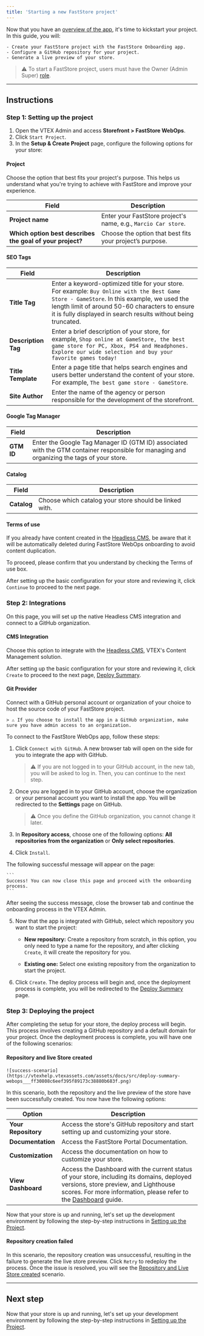 ```yaml
---
title: 'Starting a new FastStore project'
---
```


Now that you have an [overview of the app](https://developers.vtex.com/docs/guides/faststore/getting-started-overview), it's time to kickstart your project. In this guide, you will:

    - Create your FastStore project with the FastStore Onboarding app.
    - Configure a GitHub repository for your project.
    - Generate a live preview of your store.

>⚠ To start a FastStore project, users must have the Owner (Admin Super) [role](https://help.vtex.com/en/tutorial/roles--7HKK5Uau2H6wxE1rH5oRbc#roles).

---

## Instructions

### Step 1: Setting up the project

1. Open the VTEX Admin and access **Storefront > FastStore WebOps**.
2. Click `Start Project`.
3. In the **Setup & Create Project** page, configure the following options for your store:

#### Project

Choose the option that best fits your project's purpose. 
This helps us understand what you're trying to achieve with FastStore and improve your experience.

| Field                                                     | Description                                                    |
| --------------------------------------------------------- | -------------------------------------------------------------- |
| **Project name**                                          | Enter your FastStore project's name, e.g., `Marcio Car store`. |
| **Which option best describes the goal of your project?** | Choose the option that best fits your project’s purpose.       |

#### SEO Tags

| Field               | Description                                                                                                                                                                                                                                                     |
| ------------------- | --------------------------------------------------------------------------------------------------------------------------------------------------------------------------------------------------------------------------------------------------------------- |
| **Title Tag**       | Enter a keyword-optimized title for your store. For example: `Buy Online with the Best Game Store - GameStore`. In this example, we used the length limit of around 50-60 characters to ensure it is fully displayed in search results without being truncated. |
| **Description Tag** | Enter a brief description of your store, for example, `Shop online at GameStore, the best game store for PC, Xbox, PS4 and Headphones. Explore our wide selection and buy your favorite games today!`                                                            |
| **Title Template**  | Enter a page title that helps search engines and users better understand the content of your store. For example, `The best game store - GameStore`.                                                                                                              |
| **Site Author**     | Enter the name of the agency or person responsible for the development of the storefront.                                                                                                                                                                       |


#### Google Tag Manager

| Field      | Description                                                                                                                                |
| ---------- | ------------------------------------------------------------------------------------------------------------------------------------------ |
| **GTM ID** | Enter the Google Tag Manager ID (GTM ID) associated with the GTM container responsible for managing and organizing the tags of your store. |

#### Catalog

| Field       | Description                                            |
| ----------- | ------------------------------------------------------ |
| **Catalog** | Choose which catalog your store should be linked with. |

#### Terms of use

If you already have content created in the [Headless CMS](https://developers.vtex.com/docs/guides/faststore/headless-cms-overview), be aware that it will be automatically deleted during FastStore WebOps onboarding to avoid content duplication.

To proceed, please confirm that you understand by checking the Terms of use box.

After setting up the basic configuration for your store and reviewing it, click `Continue` to proceed to the next page.

### Step 2: Integrations

On this page, you will set up the native Headless CMS integration and connect to a GitHub organization.

#### CMS Integration

Choose this option to integrate with the [Headless CMS](https://developers.vtex.com/docs/guides/faststore/headless-cms-overview), VTEX's Content Management solution.

After setting up the basic configuration for your store and reviewing it, click `Create` to proceed to the next page, [Deploy Summary](https://developers.vtex.com/docs/guides/faststore/1-onboarding-starting-the-project#step-2-deploying-the-project).

#### Git Provider

Connect with a GitHub personal account or organization of your choice to host the source code of your FastStore project. 

    > ⚠️ If you choose to install the app in a GitHub organization, make sure you have admin access to an organization.

To connect to the FastStore WebOps app, follow these steps:

1. Click `Connect with GitHub`. A new browser tab will open on the side for you to integrate the app with GitHub.

    > ⚠️ If you are not logged in to your GitHub account, in the new tab, you will be asked to log in. Then, you can continue to the next step.

2. Once you are logged in to your GitHub account, choose the organization or your personal account you want to install the app. You will be redirected to the **Settings** page on GitHub.

    > ⚠️ Once you define the GitHub organization, you cannot change it later.

3. In **Repository access**, choose one of the following options: **All repositories from the organization** or **Only select repositories**.

4. Click `Install`.

The following successful message will appear on the page:

    ```
    Success! You can now close this page and proceed with the onboarding process.
    ```

After seeing the success message, close the browser tab and continue the onboarding process in the VTEX Admin.

5. Now that the app is integrated with GitHub, select which repository you want to start the project:

    - **New repository:** Create a repository from scratch, in this option, you only need to type a name for the repository, and after clicking `Create`, it will create the repository for you.

    - **Existing one:** Select one existing repository from the organization to start the project.

6. Click `Create`. The deploy process will begin and, once the deployment process is complete, you will be redirected to the [Deploy Summary](#deploying-the-project) page.

### Step 3: Deploying the project

After completing the setup for your store, the deploy process will begin. This process involves creating a GitHub repository and a default domain for your project. Once the deployment process is complete, you will have one of the following scenarios:

#### Repository and live Store created

    ![success-scenario](https://vtexhelp.vtexassets.com/assets/docs/src/deploy-summary-webops___ff30808c6eef395f89173c38880b683f.png)

In this scenario, both the repository and the live preview of the store have been successfully created. You now have the following options:

| Option                   | Description                                                                                                                                                                                                                                                                                                                                 |
| ------------------------ | ------------------------------------------------------------------------------------------------------------------------------------------------------------------------------------------------------------------------------------------------------------------------------------------------------------------------------------------- |
| **Your Repository**      | Access the store's GitHub repository and start setting up and customizing your store.                                                                                                                                                                                                                                                       |
| **Documentation**        | Access the FastStore Portal Documentation.                                                                                                                                                                                                                                                                                                  |
| **Customization**        | Access the documentation on how to customize your store.                                                                                                                                                                                                                                                                                    |
| **View Dashboard**       | Access the Dashboard with the current status of your store, including its domains, deployed versions, store preview, and Lighthouse scores. For more information, please refer to the [Dashboard](https://developers.vtex.com/docs/guides/faststore/1-onboarding-dashboard) guide. |

Now that your store is up and running, let's set up the development environment by following the step-by-step instructions in [Setting up the Project](https://developers.vtex.com/docs/guides/faststore/getting-started-2-setting-up-the-project).

#### Repository creation failed

In this scenario, the repository creation was unsuccessful, resulting in the failure to generate the live store preview. Click `Retry` to redeploy the process. Once the issue is resolved, you will see the [Repository and Live Store created](#repository-and-live-store-created) scenario.

---

## Next step

Now that your store is up and running, let's set up your development environment by following the step-by-step instructions in [Setting up the Project](https://developers.vtex.com/docs/guides/faststore/getting-started-2-setting-up-the-project).
